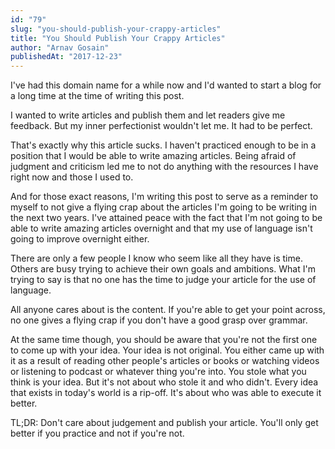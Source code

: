 ```yaml
---
id: "79"
slug: "you-should-publish-your-crappy-articles"
title: "You Should Publish Your Crappy Articles"
author: "Arnav Gosain"
publishedAt: "2017-12-23"
---
```


I've had this domain name for a while now and I'd wanted to start a blog for a long time at the time of writing this post.

I wanted to write articles and publish them and let readers give me feedback. But my inner perfectionist wouldn't let me. It had to be perfect.

That's exactly why this article sucks. I haven't practiced enough to be in a position that I would be able to write amazing articles. Being afraid of judgment and criticism led me to not do anything with the resources I have right now and those I used to.

And for those exact reasons, I'm writing this post to serve as a reminder to myself to not give a flying crap about the articles I'm going to be writing in the next two years. I've attained peace with the fact that I'm not going to be able to write amazing articles overnight and that my use of language isn't going to improve overnight either.

There are only a few people I know who seem like all they have is time. Others are busy trying to achieve their own goals and ambitions. What I'm trying to say is that no one has the time to judge your article for the use of language.

All anyone cares about is the content. If you're able to get your point across, no one gives a flying crap if you don't have a good grasp over grammar.

At the same time though, you should be aware that you're not the first one to come up with your idea. Your idea is not original. You either came up with it as a result of reading other people's articles or books or watching videos or listening to podcast or whatever thing you're into. You stole what you think is your idea. But it's not about who stole it and who didn't. Every idea that exists in today's world is a rip-off. It's about who was able to execute it better.

TL;DR: Don't care about judgement and publish your article. You'll only get better if you practice and not if you're not.

